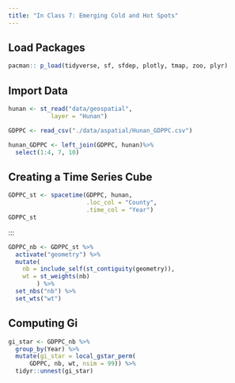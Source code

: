 ```yaml
---
title: "In Class 7: Emerging Cold and Hot Spots"
---
```


## Load Packages

```r
pacman:: p_load(tidyverse, sf, sfdep, plotly, tmap, zoo, plyr)
```

## Import Data

```r
hunan <- st_read("data/geospatial",
            layer = "Hunan")
```

```r
GDPPC <- read_csv("./data/aspatial/Hunan_GDPPC.csv")
```

```r
hunan_GDPPC <- left_join(GDPPC, hunan)%>%
  select(1:4, 7, 10)
```

## Creating a Time Series Cube

```r
GDPPC_st <- spacetime(GDPPC, hunan,
                      .loc_col = "County",
                      .time_col = "Year")
GDPPC_st
```

:::

```r
GDPPC_nb <- GDPPC_st %>%
  activate("geometry") %>%
  mutate(
    nb = include_self(st_contiguity(geometry)),
    wt = st_weights(nb)
        ) %>%
  set_nbs("nb") %>%
  set_wts("wt")
```

## Computing Gi

```r
gi_star <- GDPPC_nb %>%
  group_by(Year) %>%
  mutate(gi_star = local_gstar_perm(
      GDPPC, nb, wt, nsim = 99)) %>%
  tidyr::unnest(gi_star)

```

```r


```
